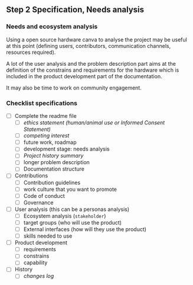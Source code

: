 ## Step 2 Specification, Needs analysis 

### Needs and ecosystem analysis

Using a open source hardware canva to analyse the project may be useful at this point (defining users, contributors, communication channels, resources required).

A lot of the user analysis and the problem description part aims at the definition of the constrains and requirements for the hardware which is included in the product development part of the documentation.

It may also be time to work on community engagement.

### Checklist specifications

-   [ ] Complete the readme file
    -   [ ] *ethics statement (human/animal use or Informed Consent Statement)*
    -   [ ] *competing interest*
    -   [ ] future work, roadmap
    -   [ ] development stage: needs analysis
    -   [ ] *Project history summary*
    -   [ ] longer problem description
    -   [ ] Documentation structure
-   [ ] Contributions
    -   [ ] Contribution guidelines
    -   [ ] work culture that you want to promote
    -   [ ] Code of conduct
    -   [ ] Governance
-   [ ] User analysis (this can be a personas analysis)
    -   [ ] Ecosystem analysis (`stakeholder`)
    -   [ ] target groups (who will use the product)
    -   [ ] External interfaces (how will they use the product)
    -   [ ] skills needed to use
-   [ ] Product development
    -   [ ] requirements
    -   [ ] constrains
    -   [ ] capability
-   [ ] History
    -   [ ] *changes log*
